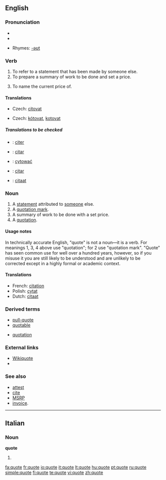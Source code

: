 ==English==

===Pronunciation===
* {{IPA|/kwəʊt/}}
*{{audio|en-us-quote.ogg|Audio (US)}}

* Rhymes: [[Rhymes:English:-əʊt|-əʊt]]

===Verb===
{{en-verb|quotes|quoting|quoted}}

# To refer to a statement that has been made by someone else.
# To prepare a summary of work to be done and set a price.
# {{context|Commerce}} To name the current price of.

====Translations====
{{trans-top|to refer to a statement that has been made by someone else}}
*Czech: [[citovat]]
{{trans-mid}}
{{trans-bottom}}

{{trans-top|to name the current price of a financial security}}
*Czech: [[kótovat]], [[kotovat]] 
{{trans-mid}}
{{trans-bottom}}
=====Translations to be checked=====
{{checktrans}}
<!--added {{ttbc}}s here.-->
*{{ttbc|French}}: [[citer]]
*{{ttbc|Spanish}}: [[citar]]
*{{ttbc|Polish}}: [[cytować]]
*{{ttbc|Português}}: [[citar]]
*{{ttbc|Dutch}}: [[citaat]]

===Noun===
{{en-noun}}

# A [[statement]] attributed to [[someone]] else.
# A [[quotation mark]].
# A summary of work to be done with a set price.
# A [[quotation]].

====Usage notes====
{{unreferenced}}
In technically accurate English, "quote" is not a noun&mdash;it is a verb.  For meanings 1, 3, 4 above use "quotation"; for 2 use "quotation mark".  "Quote" has seen common use for well over a hundred years, however, so if you misuse it you are still likely to be understood and are unlikely to be corrected except in a highly formal or academic context.

====Translations====
{{rfc-trans}}
*French: [[citation]]
*Polish: [[cytat]]
*Dutch: [[citaat]]

===Derived terms===
{{trans-top| [[Category:Missing-gloss]] }}
*[[pull-quote]]
*[[quotable]]
{{trans-mid}}
*[[quotation]]
{{trans-bottom}}

===External links===
*[[wikiquote:|Wikiquote]]
* {{pedialite}}

===See also===
*[[attest]]
*[[cite]]
*[[w:MSRP|MSRP]]
*[[w:invoice|invoice]].
----

==Italian==

===Noun===
'''quote''' {{f}}
# {{plural of|quota|lang=Italian}}

[[fa:quote]]
[[fr:quote]]
[[io:quote]]
[[it:quote]]
[[lt:quote]]
[[hu:quote]]
[[pt:quote]]
[[ru:quote]]
[[simple:quote]]
[[fi:quote]]
[[te:quote]]
[[vi:quote]]
[[zh:quote]]